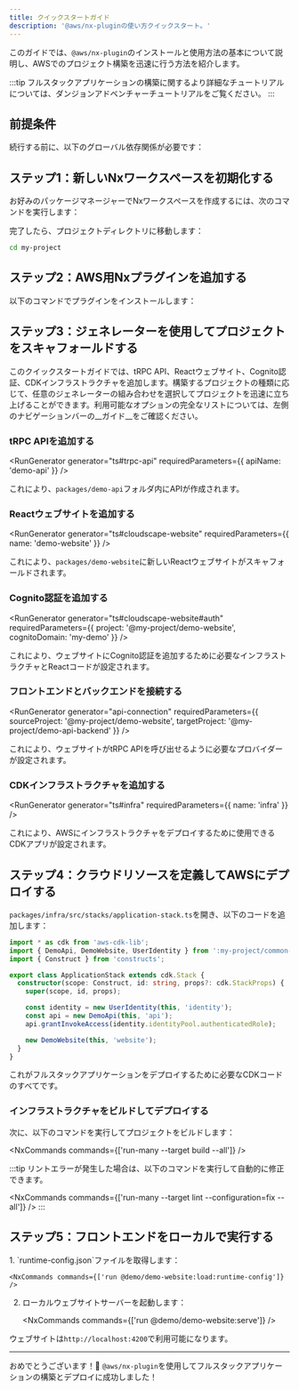 ```yaml
---
title: クイックスタートガイド
description: '@aws/nx-pluginの使い方クイックスタート。'
---
```


このガイドでは、`@aws/nx-plugin`のインストールと使用方法の基本について説明し、AWSでのプロジェクト構築を迅速に行う方法を紹介します。

:::tip
フルスタックアプリケーションの構築に関するより詳細なチュートリアルについては、<Link path="get_started/tutorials/dungeon-game/overview">ダンジョンアドベンチャーチュートリアル</Link>をご覧ください。
:::

## 前提条件

続行する前に、以下のグローバル依存関係が必要です：

<Prerequisites />

## ステップ1：新しいNxワークスペースを初期化する

お好みのパッケージマネージャーでNxワークスペースを作成するには、次のコマンドを実行します：

<CreateNxWorkspaceCommand workspace="my-project" />

完了したら、プロジェクトディレクトリに移動します：

```sh
cd my-project
```

## ステップ2：AWS用Nxプラグインを追加する

以下のコマンドでプラグインをインストールします：

<InstallCommand dev pkg="@aws/nx-plugin" />

## ステップ3：ジェネレーターを使用してプロジェクトをスキャフォールドする

このクイックスタートガイドでは、tRPC API、Reactウェブサイト、Cognito認証、CDKインフラストラクチャを追加します。構築するプロジェクトの種類に応じて、任意のジェネレーターの組み合わせを選択してプロジェクトを迅速に立ち上げることができます。利用可能なオプションの完全なリストについては、左側のナビゲーションバーの__ガイド__をご確認ください。

### tRPC APIを追加する

<RunGenerator generator="ts#trpc-api" requiredParameters={{ apiName: 'demo-api' }} />

これにより、`packages/demo-api`フォルダ内にAPIが作成されます。

### Reactウェブサイトを追加する

<RunGenerator generator="ts#cloudscape-website" requiredParameters={{ name: 'demo-website' }} />

これにより、`packages/demo-website`に新しいReactウェブサイトがスキャフォールドされます。

### Cognito認証を追加する

<RunGenerator generator="ts#cloudscape-website#auth" requiredParameters={{ project: '@my-project/demo-website', cognitoDomain: 'my-demo' }} />

これにより、ウェブサイトにCognito認証を追加するために必要なインフラストラクチャとReactコードが設定されます。

### フロントエンドとバックエンドを接続する

<RunGenerator generator="api-connection" requiredParameters={{ sourceProject: '@my-project/demo-website', targetProject: '@my-project/demo-api-backend' }} />

これにより、ウェブサイトがtRPC APIを呼び出せるように必要なプロバイダーが設定されます。

### CDKインフラストラクチャを追加する

<RunGenerator generator="ts#infra" requiredParameters={{ name: 'infra' }} />

これにより、AWSにインフラストラクチャをデプロイするために使用できるCDKアプリが設定されます。

## ステップ4：クラウドリソースを定義してAWSにデプロイする

`packages/infra/src/stacks/application-stack.ts`を開き、以下のコードを追加します：

```typescript
import * as cdk from 'aws-cdk-lib';
import { DemoApi, DemoWebsite, UserIdentity } from ':my-project/common-constructs';
import { Construct } from 'constructs';

export class ApplicationStack extends cdk.Stack {
  constructor(scope: Construct, id: string, props?: cdk.StackProps) {
    super(scope, id, props);

    const identity = new UserIdentity(this, 'identity');
    const api = new DemoApi(this, 'api');
    api.grantInvokeAccess(identity.identityPool.authenticatedRole);

    new DemoWebsite(this, 'website');
  }
}
```

これがフルスタックアプリケーションをデプロイするために必要なCDKコードのすべてです。

### インフラストラクチャをビルドしてデプロイする

次に、以下のコマンドを実行してプロジェクトをビルドします：

<NxCommands commands={['run-many --target build --all']} />

:::tip
リントエラーが発生した場合は、以下のコマンドを実行して自動的に修正できます。

<NxCommands commands={['run-many --target lint --configuration=fix --all']} />
:::

## ステップ5：フロントエンドをローカルで実行する

<Steps>
1. `runtime-config.json`ファイルを取得します：

    <NxCommands commands={['run @demo/demo-website:load:runtime-config']} />

2. ローカルウェブサイトサーバーを起動します：

    <NxCommands commands={['run @demo/demo-website:serve']} />
</Steps>

ウェブサイトは`http://localhost:4200`で利用可能になります。

---

おめでとうございます！🎉 `@aws/nx-plugin`を使用してフルスタックアプリケーションの構築とデプロイに成功しました！

